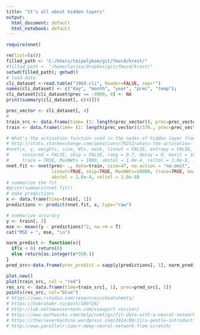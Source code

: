---
title: "It’s all about hidden layers"
output:
  html_document: default
  html_notebook: default
---

```{r nnet_predict}
require(nnet)

rm(list=ls())
filled_path <- "C:/Users/teipolykom/git/fmvcd/krest/"
#filled_path <- "/home/larisa/Dropbox/git/fmvcd/krest/"
setwd(filled_path); getwd()
# load data
cli_dataset <-read.table("1969.cli", header=FALSE, sep="")
names(cli_dataset) <- c("day", "month", "year", "prec", "temp");
cli_dataset[cli_dataset$prec == -9999, 4] <- NA
print(summary(cli_dataset[, c(4)]))

prec_vector <- cli_dataset[, 4]
# 
train_src <- data.frame(time= (1: length(prec_vector)), prec=prec_vector)
train <- data.frame(time= (1: length(prec_vector))/370., prec=prec_vector/350.)

# What's the activation function used in the nodes of hidden layer from nnet library in R?
# http://stats.stackexchange.com/questions/78252/whats-the-activation-function-used-in-the-nodes-of-hidden-layer-from-nnet-libra
#nnet(x, y, weights, size, Wts, mask, linout = FALSE, entropy = FALSE, softmax = FALSE, 
#     censored = FALSE, skip = FALSE, rang = 0.7, decay = 0, maxit = 100, Hess = FALSE, 
#     trace = TRUE, MaxNWts = 1000, abstol = 1.0e-4, reltol = 1.0e-8, ...)
nnet.fit <- nnet(prec~ ., data=train, size=47, na.action = "na.omit",
                 linout=TRUE, skip=TRUE, MaxNWts=10000, trace=TRUE, maxit=500,
                 abstol = 1.0e-4, reltol = 1.0e-8)
# summarize the fit
#print(summary(nnet.fit))
# make predictions
x <- data.frame(time=train[, 1])
predictions <- predict(nnet.fit, x, type="raw")

# summarize accuracy
y <- train[, 2]
mse <- mean((y - predictions)^2, na.rm = T)
cat("MSE = ", mse, "\n")

```

```{r, echo=FALSE}
norm_predict <- function(x){
  if(x < 0) return(0)
  else return(as.integer(x*350.))
}
pred_src<-data.frame(prec_predict = sapply(predictions[, 1], norm_predict))
```
```{r plot}
plot.new()
plot(train_src, col = "red")
res_src <- data.frame(time=train_src[, 1], prec=pred_src[, 1])
points(res_src, col="blue")
# https://www.rstudio.com/resources/cheatsheets/
# https://habrahabr.ru/post/189726/
# http://lab.maltewassermann.com/viewport-resizer/
# https://www.mathworks.com/help/nnet/gs/fit-data-with-a-neural-network.html?requestedDomain=www.mathworks.com
# https://theclevermachine.wordpress.com/2014/09/11/a-gentle-introduction-to-artificial-neural-networks/
# http://www.parallelr.com/r-deep-neural-network-from-scratch/

```
